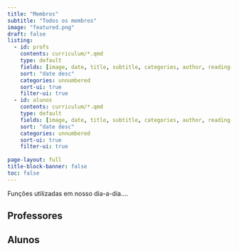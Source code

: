 ```yaml
---
title: "Membros"
subtitle: "Todos os membros"
image: "featured.png"
draft: false
listing:
  - id: profs
    contents: curriculum/*.qmd
    type: default
    fields: [image, date, title, subtitle, categories, author, reading-time]  
    sort: "date desc"
    categories: unnumbered
    sort-ui: true
    filter-ui: true
  - id: alunos
    contents: curriculum/*.qmd
    type: default
    fields: [image, date, title, subtitle, categories, author, reading-time]
    sort: "date desc"
    categories: unnumbered
    sort-ui: true
    filter-ui: true
    
page-layout: full
title-block-banner: false
toc: false
---
```


Funções utilizadas em nosso dia-a-dia....

## Professores

::: {#profs}
:::

## Alunos

::: {#alunos}
:::

## 
